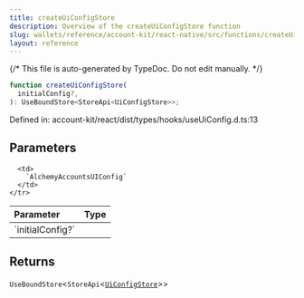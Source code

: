 ```yaml
---
title: createUiConfigStore
description: Overview of the createUiConfigStore function
slug: wallets/reference/account-kit/react-native/src/functions/createUiConfigStore
layout: reference
---
```


{/* This file is auto-generated by TypeDoc. Do not edit manually. */}

```ts
function createUiConfigStore(
  initialConfig?,
): UseBoundStore<StoreApi<UiConfigStore>>;
```

Defined in: account-kit/react/dist/types/hooks/useUiConfig.d.ts:13

## Parameters

<table>
  <thead>
    <tr>
      <th align="left">Parameter</th>
      <th align="left">Type</th>
    </tr>
  </thead>

  <tbody>
    <tr>
      <td>
        `initialConfig?`
      </td>

      <td>
        `AlchemyAccountsUIConfig`
      </td>
    </tr>

  </tbody>
</table>

## Returns

`UseBoundStore`\<`StoreApi`\<[`UiConfigStore`](../type-aliases/UiConfigStore.mdx)>>
